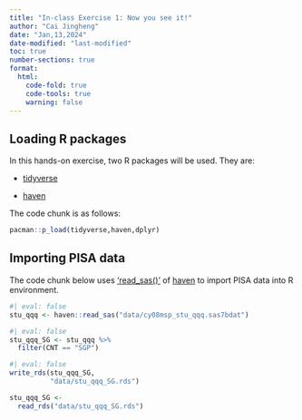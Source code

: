 ```yaml
---
title: "In-class Exercise 1: Now you see it!"
author: "Cai Jingheng"
date: "Jan,13,2024"
date-modified: "last-modified"
toc: true
number-sections: true
format: 
  html: 
    code-fold: true
    code-tools: true
    warning: false
---
```


## Loading R packages

In this hands-on exercise, two R packages will be used. They are:

-   [tidyverse](https://www.tidyverse.org/)

-   [haven](https://www.tidyverse.org/)

The code chunk is as follows:

```r
pacman::p_load(tidyverse,haven,dplyr)
```

## Importing PISA data

The code chunk below uses ['read_sas()'](https://haven.tidyverse.org/reference/read_spss.html) of [haven](https://www.tidyverse.org/) to import PISA data into R environment.

```r
#| eval: false
stu_qqq <- haven::read_sas("data/cy08msp_stu_qqq.sas7bdat")
```

```r
#| eval: false
stu_qqq_SG <- stu_qqq %>%
  filter(CNT == "SGP")
```

```r
#| eval: false
write_rds(stu_qqq_SG,
          "data/stu_qqq_SG.rds")
```

```r
stu_qqq_SG <-
  read_rds("data/stu_qqq_SG.rds")
```
